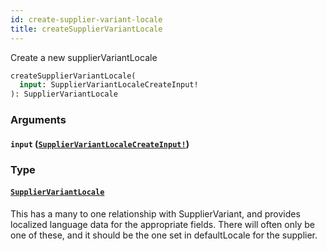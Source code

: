```yaml
---
id: create-supplier-variant-locale
title: createSupplierVariantLocale
---
```


Create a new supplierVariantLocale

```graphql
createSupplierVariantLocale(
  input: SupplierVariantLocaleCreateInput!
): SupplierVariantLocale

```

### Arguments

#### `input` ([`SupplierVariantLocaleCreateInput!`](/developers/supplier-apis/supply-api/graphql/reference/inputs/supplier-variant-locale-create-input))

### Type

#### [`SupplierVariantLocale`](/developers/supplier-apis/supply-api/graphql/reference/objects/supplier-variant-locale)

This has a many to one relationship with SupplierVariant, and provides localized language data for the appropriate fields.
There will often only be one of these, and it should be the one set in defaultLocale for the supplier.
